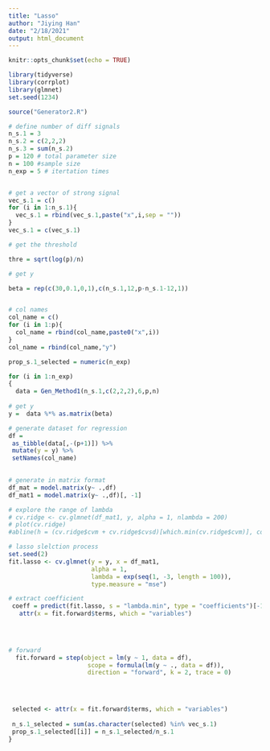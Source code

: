 ```yaml
---
title: "Lasso"
author: "Jiying Han"
date: "2/18/2021"
output: html_document
---
```


```r
knitr::opts_chunk$set(echo = TRUE)
```

```r
library(tidyverse)
library(corrplot)
library(glmnet)
set.seed(1234)

source("Generator2.R")
```




```r
# define number of diff signals
n_s.1 = 3
n_s.2 = c(2,2,2)
n_s.3 = sum(n_s.2)
p = 120 # total parameter size
n = 100 #sample size
n_exp = 5 # itertation times


# get a vector of strong signal
vec_s.1 = c()
for (i in 1:n_s.1){
  vec_s.1 = rbind(vec_s.1,paste("x",i,sep = ""))
}
vec_s.1 = c(vec_s.1)

# get the threshold

thre = sqrt(log(p)/n)

# get y 

beta = rep(c(30,0.1,0,1),c(n_s.1,12,p-n_s.1-12,1))


# col names
col_name = c()
for (i in 1:p){
  col_name = rbind(col_name,paste0("x",i))
}
col_name = rbind(col_name,"y")
```



```r
prop_s.1_selected = numeric(n_exp)

for (i in 1:n_exp)
{
  data = Gen_Method1(n_s.1,c(2,2,2),6,p,n) 
  
# get y 
y =  data %*% as.matrix(beta)

# generate dataset for regression 
df = 
 as_tibble(data[,-(p+1)]) %>% 
 mutate(y = y) %>% 
 setNames(col_name) 

 
# generate in matrix format
df_mat = model.matrix(y~ .,df)
df_mat1 = model.matrix(y~ .,df)[, -1]

# explore the range of lambda
# cv.ridge <- cv.glmnet(df_mat1, y, alpha = 1, nlambda = 200)
# plot(cv.ridge)
#abline(h = (cv.ridge$cvm + cv.ridge$cvsd)[which.min(cv.ridge$cvm)], col = 4, lwd = 2)

# lasso slelction process
set.seed(2)
fit.lasso <- cv.glmnet(y = y, x = df_mat1, 
                       alpha = 1,    
                       lambda = exp(seq(1, -3, length = 100)), 
                       type.measure = "mse") 

# extract coefficient
 coeff = predict(fit.lasso, s = "lambda.min", type = "coefficients")[-1,] %>% as.tibble() 
   attr(x = fit.forward$terms, which = "variables")
 

 

# forward  
  fit.forward = step(object = lm(y ~ 1, data = df),
                      scope = formula(lm(y ~ ., data = df)), 
                      direction = "forward", k = 2, trace = 0)
  


 
 selected <- attr(x = fit.forward$terms, which = "variables")
 
 n_s.1_selected = sum(as.character(selected) %in% vec_s.1)
 prop_s.1_selected[[i]] = n_s.1_selected/n_s.1
}
```

